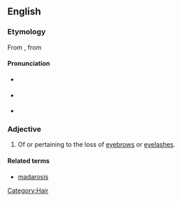 ==English==

===Etymology===
From {{term|madarosis}}, from {{etyl|grc|en}} {{term|μαδάρωσις||baldness, especially of the eyelids|tr=madarōsis|lang=grc|sc=polytonic}}

====Pronunciation====
{{rfc-level|Pronunciation at L4+ not in L3 POS section|lang=en}}
* {{a|UK}} {{IPA|/ˌmæd.əˈɹɒt.ɪk/}}
* {{a|US}} {{IPA|/ˌmæd.əˈɹɑt.ɪk/}}
* {{audio|en-us-madarotic.ogg|Audio (US)}}

===Adjective===
{{en-adj|-}}

# Of or pertaining to the loss of [[eyebrow]]s or [[eyelash]]es.

====Related terms====
* [[madarosis]]

[[Category:Hair]]